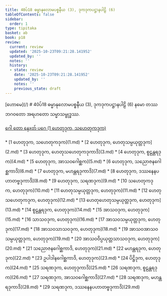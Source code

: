 ```yaml
---
title: 40ပ်18 ဓမ္မာနုလောမပစ္စနီယ (3), ဒုကဒုကပဋ္ဌာနပါဠိ (6)
tableOfContents: false
sidebar:
  order: 1
type: tipitaka
basket: ab
book: p18
review:
  current: review
  updated: '2025-10-23T09:21:28.141952'
  updated_by: ''
  notes: ''
  history:
  - state: review
    date: '2025-10-23T09:21:28.141952'
    updated_by: ''
    notes: ''
    previous_state: draft
---
```



<ReviewStatus review={frontmatter.review} showDetails={true} />

<HypothesisAnnotation frontmatter={frontmatter} />

<Paragraph type="center" book="p18">
[ဟောမေ](/)
</Paragraph>

<Paragraph type="center" book="p18">
# 40ပ်18 ဓမ္မာနုလောမပစ္စနီယ (3), ဒုကဒုကပဋ္ဌာနပါဠိ (6)
</Paragraph>

<Paragraph number="1" book="p18">
နမော တဿ ဘဂဝတော အရဟတော သမ္မာသမ္ဗုဒ္ဓဿ.

[ဂေါ တော နေxတ် ပဂေ (1 ဟေတုဒုက, သဟေတုကဒုက)](1.md)



</Paragraph>

<TableOfContents book="p18" section="40">
* [1 ဟေတုဒုက, သဟေတုကဒုက](1.md)
* [2 ဟေတုဒုက, ဟေတုသမ္ပယုတ္တဒုက](2.md)
* [3 ဟေတုဒုက, ဟေတုသဟေတုကဒုကာဒိ](3.md)
* [4 ဟေတုဒုက, စူဠန္တရဒုက](4.md)
* [5 ဟေတုဒုက, အာသဝဂေါစ္ဆက](5.md)
* [6 ဟေတုဒုက, သညောဇနဂေါစ္ဆကာဒိ](6.md)
* [7 ဟေတုဒုက, မဟန္တရဒုကာဒိ](7.md)
* [8 ဟေတုဒုက, ဒဿနေနပဟာတဗ္ဗဒုကာဒိ](8.md)
* [9 ဟေတုဒုက, သရဏဒုက](9.md)
* [10 သဟေတုကဒုက, ဟေတုဒုက](10.md)
* [11 ဟေတုသမ္ပယုတ္တဒုက, ဟေတုဒုက](11.md)
* [12 ဟေတုသဟေတုကဒုက, ဟေတုဒုက](12.md)
* [13 ဟေတုဟေတုသမ္ပယုတ္တဒုက, ဟေတုဒုက](13.md)
* [14 စူဠန္တရဒုက, ဟေတုဒုက](14.md)
* [15 အာသဝဒုက, ဟေတုဒုက](15.md)
* [16 သာသဝဒုက, ဟေတုဒုက](16.md)
* [17 အာသဝသမ္ပယုတ္တဒုက, ဟေတုဒုက](17.md)
* [18 အာသဝသာသဝဒုက, ဟေတုဒုက](18.md)
* [19 အာသဝအာသဝသမ္ပယုတ္တဒုက, ဟေတုဒုက](19.md)
* [20 အာသဝဝိပ္ပယုတ္တသာသဝဒုက, ဟေတုဒုက](20.md)
* [21 သညောဇနဂေါစ္ဆကာဒိ, ဟေတုဒုက](21.md)
* [22 မဟန္တရဒုက, ဟေတုဒုက](22.md)
* [23 ဥပါဒါနဂေါစ္ဆကာဒိ, ဟေတုဒုက](23.md)
* [24 ပိဋ္ဌိဒုက, ဟေတုဒုက](24.md)
* [25 သရဏဒုက, ဟေတုဒုကာဒိ](25.md)
* [26 သရဏဒုက, စူဠန္တရဒုက](26.md)
* [27 သရဏဒုက, အာသဝဂေါစ္ဆကာဒိ](27.md)
* [28 သရဏဒုက, မဟန္တရဒုကာဒိ](28.md)
* [29 သရဏဒုက, ဒဿနေနပဟာတဗ္ဗဒုကာဒိ](29.md)
</TableOfContents>